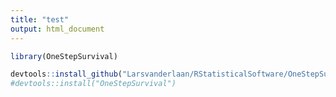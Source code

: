 ```yaml
---
title: "test"
output: html_document
---
```



```r
library(OneStepSurvival)

```

```r
devtools::install_github("Larsvanderlaan/RStatisticalSoftware/OneStepSurvival")
#devtools::install("OneStepSurvival")
```
